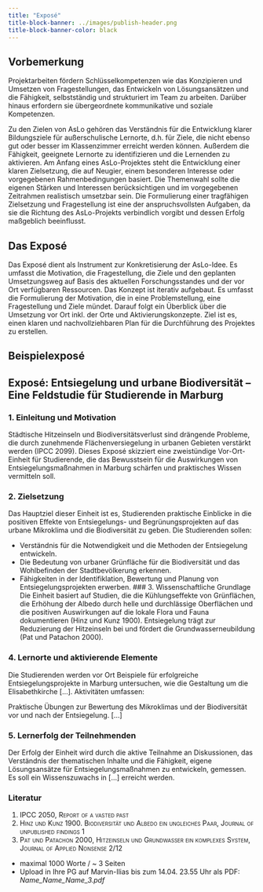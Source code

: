 ```yaml
---
title: "Exposé"
title-block-banner: ../images/publish-header.png
title-block-banner-color: black
---
```


## Vorbemerkung

Projektarbeiten fördern Schlüsselkompetenzen wie das Konzipieren und Umsetzen von Fragestellungen, das Entwickeln von Lösungsansätzen und die Fähigkeit, selbstständig und strukturiert im Team zu arbeiten. Darüber hinaus erfordern sie übergeordnete kommunikative und soziale Kompetenzen.

Zu den Zielen von AsLo gehören das Verständnis für die Entwicklung klarer Bildungsziele für außerschulische Lernorte, d.h. für Ziele, die nicht ebenso gut oder besser im Klassenzimmer erreicht werden können. Außerdem die Fähigkeit, geeignete Lernorte zu identifizieren und die Lernenden zu aktivieren. Am Anfang eines AsLo-Projektes steht die Entwicklung einer klaren Zielsetzung, die auf Neugier, einem besonderen Interesse oder vorgegebenen Rahmenbedingungen basiert. Die Themenwahl sollte die eigenen Stärken und Interessen berücksichtigen und im vorgegebenen Zeitrahmen realistisch umsetzbar sein. Die Formulierung einer tragfähigen Zielsetzung und Fragestellung ist eine der anspruchsvollsten Aufgaben, da sie die Richtung des AsLo-Projekts verbindlich vorgibt und dessen Erfolg maßgeblich beeinflusst.

## Das Exposé

Das Exposé dient als Instrument zur Konkretisierung der AsLo-Idee. Es umfasst die Motivation, die Fragestellung, die Ziele und den geplanten Umsetzungsweg auf Basis des aktuellen Forschungsstandes und der vor Ort verfügbaren Ressourcen. Das Konzept ist iterativ aufgebaut. Es umfasst die Formulierung der Motivation, die in eine Problemstellung, eine Fragestellung und Ziele mündet. Darauf folgt ein Überblick über die Umsetzung vor Ort inkl. der Orte und Aktivierungskonzepte. Ziel ist es, einen klaren und nachvollziehbaren Plan für die Durchführung des Projektes zu erstellen.

## Beispielexposé

## Exposé: Entsiegelung und urbane Biodiversität – Eine Feldstudie für Studierende in Marburg

### 1. Einleitung und Motivation

Städtische Hitzeinseln und Biodiversitätsverlust sind drängende Probleme, die durch zunehmende Flächenversiegelung in urbanen Gebieten verstärkt werden (IPCC 2099). Dieses Exposé skizziert eine zweistündige Vor-Ort-Einheit für Studierende, die das Bewusstsein für die Auswirkungen von Entsiegelungsmaßnahmen in Marburg schärfen und praktisches Wissen vermitteln soll.

### 2. Zielsetzung

Das Hauptziel dieser Einheit ist es, Studierenden praktische Einblicke in die positiven Effekte von Entsiegelungs- und Begrünungsprojekten auf das urbane Mikroklima und die Biodiversität zu geben. Die Studierenden sollen:

-   Verständnis für die Notwendigkeit und die Methoden der Entsiegelung entwickeln.
-   Die Bedeutung von urbaner Grünfläche für die Biodiversität und das Wohlbefinden der Stadtbevölkerung erkennen.
-   Fähigkeiten in der Identifiklation, Bewertung und Planung von Entsiegelungsprojekten erwerben. \### 3. Wissenschaftliche Grundlage Die Einheit basiert auf Studien, die die Kühlungseffekte von Grünflächen, die Erhöhung der Albedo durch helle und durchlässige Oberflächen und die positiven Auswirkungen auf die lokale Flora und Fauna dokumentieren (Hinz und Kunz 1900). Entsiegelung trägt zur Reduzierung der Hitzeinseln bei und fördert die Grundwasserneubildung (Pat und Patachon 2000).

### 4. Lernorte und aktivierende Elemente

Die Studierenden werden vor Ort Beispiele für erfolgreiche Entsiegelungsprojekte in Marburg untersuchen, wie die Gestaltung um die Elisabethkirche \[...\]. Aktivitäten umfassen:

Praktische Übungen zur Bewertung des Mikroklimas und der Biodiversität vor und nach der Entsiegelung. \[...\]

### 5. Lernerfolg der Teilnehmenden

Der Erfolg der Einheit wird durch die aktive Teilnahme an Diskussionen, das Verständnis der thematischen Inhalte und die Fähigkeit, eigene Lösungsansätze für Entsiegelungsmaßnahmen zu entwickeln, gemessen. Es soll ein Wissenszuwachs in \[...\] erreicht werden.

### Literatur

1.  [IPCC 2050, Report of a vasted past]{.smallcaps}
2.  [Hinz und Kunz 1900. Biodiversität und Albedo ein ungleiches Paar, Journal of unpublished findings 1]{.smallcaps}
3.  [Pat und Patachon 2000, Hitzeinseln und Grundwasser ein komplexes System, Journal of Applied Nonsense 2/12]{.smallcaps}

::: {.callout-important appearance="simple" title="Formalia" icon="false"}
-   maximal 1000 Worte / \~ 3 Seiten
-   Upload in Ihre PG auf Marvin-Ilias bis zum 14.04. 23.55 Uhr als PDF: *Name_Name_Name_3.pdf*
:::
